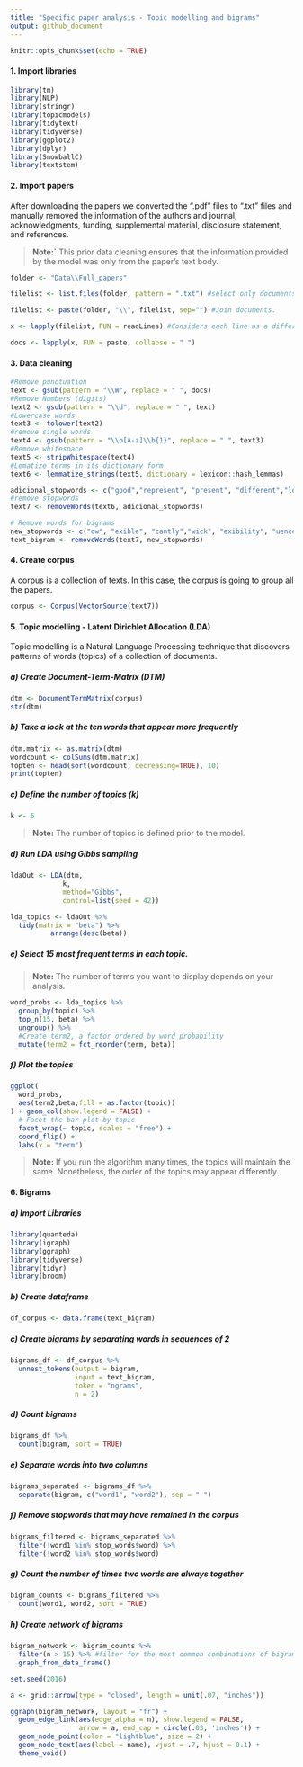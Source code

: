 ```yaml
---
title: "Specific paper analysis - Topic modelling and bigrams"
output: github_document
---
```


```r
knitr::opts_chunk$set(echo = TRUE)
```

#### 1. Import libraries

```r
library(tm)
library(NLP)
library(stringr)
library(topicmodels)
library(tidytext)
library(tidyverse)
library(ggplot2)
library(dplyr)
library(SnowballC)
library(textstem)
```


#### 2. Import papers

After downloading the papers we converted the ".pdf" files to ".txt" files and manually removed the information of the authors and journal, acknowledgments, funding, supplemental material, disclosure statement, and references.

> **Note:`** This prior data cleaning ensures that the information provided by the model was only from the paper's text body.


```r

folder <- "Data\\Full_papers"

filelist <- list.files(folder, pattern = ".txt") #select only documents ".txt"

filelist <- paste(folder, "\\", filelist, sep="") #Join documents.  

x <- lapply(filelist, FUN = readLines) #Considers each line as a different element (document). 

docs <- lapply(x, FUN = paste, collapse = " ")
```

#### 3. Data cleaning

```r
#Remove punctuation
text <- gsub(pattern = "\\W", replace = " ", docs)
#Remove Numbers (digits)
text2 <- gsub(pattern = "\\d", replace = " ", text)
#Lowercase words
text3 <- tolower(text2)
#remove single words 
text4 <- gsub(pattern = "\\b[A-z]\\b{1}", replace = " ", text3) 
#Remove whitespace
text5 <- stripWhitespace(text4)
#Lematize terms in its dictionary form
text6 <- lemmatize_strings(text5, dictionary = lexicon::hash_lemmas)

adicional_stopwords <- c("good","represent", "present", "different","london", "may","datum","taipei", "numb", "much", "one", "two", "can", "fig", "will", "arm", "along", "xpj", "figure", "thus","aviv", "tel", "dsc","dscs","traf","also","study", stopwords("en"))
#remove stopwords
text7 <- removeWords(text6, adicional_stopwords)

# Remove words for bigrams
new_stopwords <- c("ow", "exible", "cantly","wick", "exibility", "uence", "uences", "ned")
text_bigram <- removeWords(text7, new_stopwords)
```

#### 4. Create corpus

A corpus is a collection of texts. In this case, the corpus is going to group all the papers.

```r
corpus <- Corpus(VectorSource(text7))
```

#### 5. Topic modelling - Latent Dirichlet Allocation (LDA)

Topic modelling is a Natural Language Processing technique that discovers patterns of words (topics) of a collection of documents.

##### a) Create Document-Term-Matrix (DTM)

```r
dtm <- DocumentTermMatrix(corpus) 
str(dtm)
```

##### b) Take a look at the ten words that appear more frequently
```r
dtm.matrix <- as.matrix(dtm)
wordcount <- colSums(dtm.matrix)
topten <- head(sort(wordcount, decreasing=TRUE), 10)
print(topten)
```

##### c) Define the number of topics (k) 
```r
k <- 6
```

> **Note:** The number of topics is defined prior to the model. 

##### d) Run LDA using Gibbs sampling

```r
ldaOut <- LDA(dtm,
             k, 
             method="Gibbs", 
             control=list(seed = 42)) 

lda_topics <- ldaOut %>%
  tidy(matrix = "beta") %>%
          arrange(desc(beta))
```

##### e) Select 15 most frequent terms in each topic.

>**Note:** The number of terms you want to display depends on your analysis. 

```r

word_probs <- lda_topics %>%
  group_by(topic) %>%
  top_n(15, beta) %>%
  ungroup() %>%
  #Create term2, a factor ordered by word probability
  mutate(term2 = fct_reorder(term, beta))
```

##### f) Plot the topics

```r
ggplot(
  word_probs,
  aes(term2,beta,fill = as.factor(topic))
) + geom_col(show.legend = FALSE) +
  # Facet the bar plot by topic
  facet_wrap(~ topic, scales = "free") +
  coord_flip() +
  labs(x = "term")
```


>**Note:** If you run the algorithm many times, the topics will maintain the same. Nonetheless, the order of the topics may appear differently. 

#### 6. Bigrams

##### a) Import Libraries

```r
library(quanteda)
library(igraph)
library(ggraph)
library(tidyverse)
library(tidyr)
library(broom)
```

##### b) Create dataframe

```r
df_corpus <- data.frame(text_bigram)
```

##### c) Create bigrams by separating words in sequences of 2

```r
bigrams_df <- df_corpus %>%
  unnest_tokens(output = bigram,
                input = text_bigram,
                token = "ngrams",
                n = 2)
```

##### d) Count bigrams

```r
bigrams_df %>%
  count(bigram, sort = TRUE)
```

##### e) Separate words into two columns

```r
bigrams_separated <- bigrams_df %>%
  separate(bigram, c("word1", "word2"), sep = " ")
```

##### f) Remove stopwords that may have remained in the corpus

```r
bigrams_filtered <- bigrams_separated %>%
  filter(!word1 %in% stop_words$word) %>%
  filter(!word2 %in% stop_words$word)
```

##### g) Count the number of times two words are always together

```r
bigram_counts <- bigrams_filtered %>%
  count(word1, word2, sort = TRUE)
```

##### h) Create network of bigrams

```r
bigram_network <- bigram_counts %>%
  filter(n > 15) %>% #filter for the most common combinations of bigrams that appear at least 15 times.
  graph_from_data_frame()

set.seed(2016)

a <- grid::arrow(type = "closed", length = unit(.07, "inches"))

ggraph(bigram_network, layout = "fr") +
  geom_edge_link(aes(edge_alpha = n), show.legend = FALSE,
                 arrow = a, end_cap = circle(.03, 'inches')) +
  geom_node_point(color = "lightblue", size = 2) +
  geom_node_text(aes(label = name), vjust = .7, hjust = 0.1) +
  theme_void()
```


